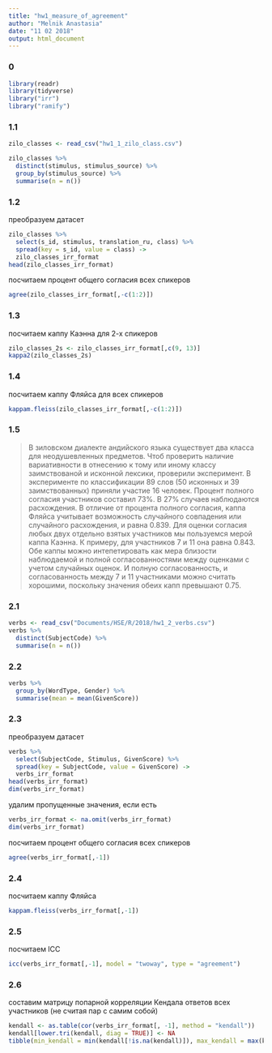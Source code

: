 ```yaml
---
title: "hw1_measure_of_agreement"
author: "Melnik Anastasia"
date: "11 02 2018"
output: html_document
---
```


### 0
```r
library(readr)
library(tidyverse)
library("irr")
library("ramify")
```

### 1.1
```r
zilo_classes <- read_csv("hw1_1_zilo_class.csv")

zilo_classes %>%
  distinct(stimulus, stimulus_source) %>%
  group_by(stimulus_source) %>%
  summarise(n = n())
```

### 1.2
преобразуем датасет
```r
zilo_classes %>% 
  select(s_id, stimulus, translation_ru, class) %>% 
  spread(key = s_id, value = class) ->
  zilo_classes_irr_format
head(zilo_classes_irr_format)
```
посчитаем процент общего согласия всех спикеров
```r
agree(zilo_classes_irr_format[,-c(1:2)])
```

### 1.3
посчитаем каппу Каэнна для 2-х спикеров
```r
zilo_classes_2s <- zilo_classes_irr_format[,c(9, 13)]
kappa2(zilo_classes_2s)
```

### 1.4
посчитаем каппу Фляйса для всех спикеров
```r
kappam.fleiss(zilo_classes_irr_format[,-c(1:2)])
```

### 1.5
>В зиловском диалекте андийского языка существует два класса для неодушевленных предметов. 
>Чтоб проверить наличие вариативности в отнесению к тому или иному классу заимствованой и исконной лексики, 
>проверили эксперимент.
>В эксперименте по классификации 89 слов (50 исконных и 39 заимствованных) приняли участие 16 человек.
>Процент полного согласия участников составил 73%. В 27% случаев наблюдаются расхождения. 
>В отличие от процента полного согласия, каппа Фляйса учитывает возможность случайного совпадения 
>или случайного расхождения, и равна 0.839. Для оценки согласия любых двух отдельно взятых участников мы пользуемся 
>мерой каппа Каэнна. К примеру, для участников 7 и 11 она равна 0.843. Обе каппы можно интепетировать как мера близости
>наблюдаемой и полной согласованностями между оценками с учетом случайных оценок. И полную согласованность, и согласованность
>между 7 и 11 участниками можно считать хорошими, поскольку значения обеих капп превышают 0.75.

### 2.1
```r
verbs <- read_csv("Documents/HSE/R/2018/hw1_2_verbs.csv")
verbs %>%
  distinct(SubjectCode) %>%
  summarise(n = n())
```

### 2.2
```r
verbs %>%
  group_by(WordType, Gender) %>% 
  summarise(mean = mean(GivenScore))
```

### 2.3
преобразуем датасет
```r
verbs %>% 
  select(SubjectCode, Stimulus, GivenScore) %>% 
  spread(key = SubjectCode, value = GivenScore) ->
  verbs_irr_format
head(verbs_irr_format)
dim(verbs_irr_format)
```

удалим пропущенные значения, если есть
```r
verbs_irr_format <- na.omit(verbs_irr_format)
dim(verbs_irr_format)
```

посчитаем процент общего согласия всех спикеров
```r
agree(verbs_irr_format[,-1])
```

### 2.4
посчитаем каппу Фляйса
```r
kappam.fleiss(verbs_irr_format[,-1])
```

### 2.5
посчитаем ICC
```r
icc(verbs_irr_format[,-1], model = "twoway", type = "agreement")
```

### 2.6
составим матрицу попарной корреляции Кендала ответов всех участников (не считая пар с самим собой)
```r
kendall <- as.table(cor(verbs_irr_format[, -1], method = "kendall"))
kendall[lower.tri(kendall, diag = TRUE)] <- NA
tibble(min_kendall = min(kendall[!is.na(kendall)]), max_kendall = max(kendall[!is.na(kendall)]))
```